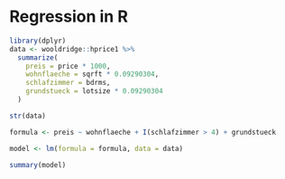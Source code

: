 # Regression in R

```r
library(dplyr)
data <- wooldridge::hprice1 %>% 
  summarize(
    preis = price * 1000, 
    wohnflaeche = sqrft * 0.09290304, 
    schlafzimmer = bdrms,
    grundstueck = lotsize * 0.09290304
  )
```

```r
str(data)
```

```r
formula <- preis ~ wohnflaeche + I(schlafzimmer > 4) + grundstueck
```

```r
model <- lm(formula = formula, data = data)
```

```r
summary(model)
```
